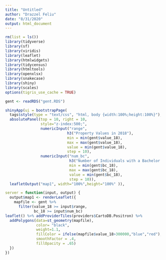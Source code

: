 ```yaml
---
title: "Untitled"
author: "Drazzel Feliu"
date: "8/31/2020"
output: html_document
---
```


```r
rm(list = ls())
library(tidyverse)
library(sf)
library(viridis)
library(leaflet)
library(htmlwidgets)
library(tidycensus)
library(htmltools)
library(openxlsx)
library(snakecase)
library(shiny)
library(scales)
options(tigris_use_cache = TRUE)
```

```r
gent <- readRDS("gent.RDS")
```


```r
shinyApp(ui = bootstrapPage(
  tags$style(type = "text/css", "html, body {width:100%;height:100%}"),
  absolutePanel(top = 10, right = 10,
                style="z-index:500;",
                numericInput("range",
                            h3("Property Values in 2018"), 
                            min = min(gent$value_18),
                            max = max(gent$value_18),
                            value = min(gent$value_18), 
                            step = 10),
                numericInput("num_bc",
                             h3("Number of Individuals with a Bachelor's Degree or Higher"),
                             min = min(gent$bc_18),
                             max = max(gent$bc_18),
                             value = min(gent$bc_18),
                             step = 10)),
  leafletOutput("map1", width="100%",height="100%" )),

server = function(input, output) {
  output$map1 <- renderLeaflet({
    mapfile <- gent %>%
      filter(value_18 >= input$range,
             bc_18 >= input$num_bc)
leaflet() %>% addProviderTiles(providers$CartoDB.Positron) %>% 
  addPolygons(data=st_geometry(mapfile),
              color= "black",
              weight=1.1,
              fillColor = ifelse(mapfile$value_18>300000,"blue","red"),
              smoothFactor = .4,
              fillOpacity = .65)
  })
})
```


